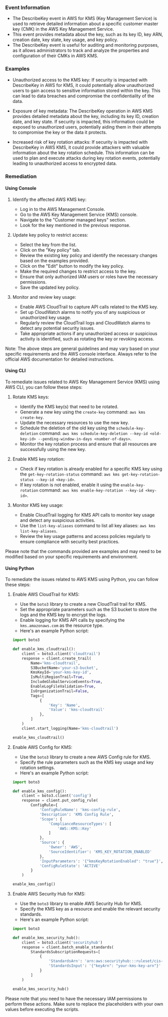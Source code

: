 
### Event Information

- The DescribeKey event in AWS for KMS (Key Management Service) is used to retrieve detailed information about a specific customer master key (CMK) in the AWS Key Management Service.
- This event provides metadata about the key, such as its key ID, key ARN, creation date, key state, key usage, and key policy.
- The DescribeKey event is useful for auditing and monitoring purposes, as it allows administrators to track and analyze the properties and configuration of their CMKs in AWS KMS.


### Examples

- Unauthorized access to the KMS key: If security is impacted with DescribeKey in AWS for KMS, it could potentially allow unauthorized users to gain access to sensitive information stored within the key. This can lead to data breaches and compromise the confidentiality of the data.

- Exposure of key metadata: The DescribeKey operation in AWS KMS provides detailed metadata about the key, including its key ID, creation date, and key state. If security is impacted, this information could be exposed to unauthorized users, potentially aiding them in their attempts to compromise the key or the data it protects.

- Increased risk of key rotation attacks: If security is impacted with DescribeKey in AWS KMS, it could provide attackers with valuable information about the key rotation schedule. This information can be used to plan and execute attacks during key rotation events, potentially leading to unauthorized access to encrypted data.

### Remediation

#### Using Console

1. Identify the affected AWS KMS key: 
   - Log in to the AWS Management Console.
   - Go to the AWS Key Management Service (KMS) console.
   - Navigate to the "Customer managed keys" section.
   - Look for the key mentioned in the previous response.

2. Update key policy to restrict access: 
   - Select the key from the list.
   - Click on the "Key policy" tab.
   - Review the existing key policy and identify the necessary changes based on the examples provided.
   - Click on the "Edit" button to modify the key policy.
   - Make the required changes to restrict access to the key.
   - Ensure that only authorized IAM users or roles have the necessary permissions.
   - Save the updated key policy.

3. Monitor and review key usage: 
   - Enable AWS CloudTrail to capture API calls related to the KMS key.
   - Set up CloudWatch alarms to notify you of any suspicious or unauthorized key usage.
   - Regularly review the CloudTrail logs and CloudWatch alarms to detect any potential security issues.
   - Take appropriate actions if any unauthorized access or suspicious activity is identified, such as rotating the key or revoking access.

Note: The above steps are general guidelines and may vary based on your specific requirements and the AWS console interface. Always refer to the official AWS documentation for detailed instructions.

#### Using CLI

To remediate issues related to AWS Key Management Service (KMS) using AWS CLI, you can follow these steps:

1. Rotate KMS keys:
   - Identify the KMS key(s) that need to be rotated.
   - Generate a new key using the `create-key` command: `aws kms create-key`.
   - Update the necessary resources to use the new key.
   - Schedule the deletion of the old key using the `schedule-key-deletion` command: `aws kms schedule-key-deletion --key-id <old-key-id> --pending-window-in-days <number-of-days>`.
   - Monitor the key rotation process and ensure that all resources are successfully using the new key.

2. Enable KMS key rotation:
   - Check if key rotation is already enabled for a specific KMS key using the `get-key-rotation-status` command: `aws kms get-key-rotation-status --key-id <key-id>`.
   - If key rotation is not enabled, enable it using the `enable-key-rotation` command: `aws kms enable-key-rotation --key-id <key-id>`.

3. Monitor KMS key usage:
   - Enable CloudTrail logging for KMS API calls to monitor key usage and detect any suspicious activities.
   - Use the `list-key-aliases` command to list all key aliases: `aws kms list-key-aliases`.
   - Review the key usage patterns and access policies regularly to ensure compliance with security best practices.

Please note that the commands provided are examples and may need to be modified based on your specific requirements and environment.

#### Using Python

To remediate the issues related to AWS KMS using Python, you can follow these steps:

1. Enable AWS CloudTrail for KMS:
   - Use the `boto3` library to create a new CloudTrail trail for KMS.
   - Set the appropriate parameters such as the S3 bucket to store the logs and the KMS key to encrypt the logs.
   - Enable logging for KMS API calls by specifying the `kms.amazonaws.com` as the resource type.
   - Here's an example Python script:

   ```python
   import boto3

   def enable_kms_cloudtrail():
       client = boto3.client('cloudtrail')
       response = client.create_trail(
           Name='kms-cloudtrail',
           S3BucketName='your-s3-bucket',
           KmsKeyId='your-kms-key-id',
           IsMultiRegionTrail=True,
           IncludeGlobalServiceEvents=True,
           EnableLogFileValidation=True,
           IsOrganizationTrail=False,
           Tags=[
               {
                   'Key': 'Name',
                   'Value': 'kms-cloudtrail'
               },
           ]
       )
       client.start_logging(Name='kms-cloudtrail')

   enable_kms_cloudtrail()
   ```

2. Enable AWS Config for KMS:
   - Use the `boto3` library to create a new AWS Config rule for KMS.
   - Specify the rule parameters such as the KMS key usage and key rotation settings.
   - Here's an example Python script:

   ```python
   import boto3

   def enable_kms_config():
       client = boto3.client('config')
       response = client.put_config_rule(
           ConfigRule={
               'ConfigRuleName': 'kms-config-rule',
               'Description': 'KMS Config Rule',
               'Scope': {
                   'ComplianceResourceTypes': [
                       'AWS::KMS::Key'
                   ]
               },
               'Source': {
                   'Owner': 'AWS',
                   'SourceIdentifier': 'KMS_KEY_ROTATION_ENABLED'
               },
               'InputParameters': '{"kmsKeyRotationEnabled": "true"}',
               'ConfigRuleState': 'ACTIVE'
           }
       )

   enable_kms_config()
   ```

3. Enable AWS Security Hub for KMS:
   - Use the `boto3` library to enable AWS Security Hub for KMS.
   - Specify the KMS key as a resource and enable the relevant security standards.
   - Here's an example Python script:

   ```python
   import boto3

   def enable_kms_security_hub():
       client = boto3.client('securityhub')
       response = client.batch_enable_standards(
           StandardsSubscriptionRequests=[
               {
                   'StandardsArn': 'arn:aws:securityhub:::ruleset/cis-aws-foundations-benchmark/v/1.2.0',
                   'StandardsInput': '{"keyArn": "your-kms-key-arn"}'
               }
           ]
       )

   enable_kms_security_hub()
   ```

Please note that you need to have the necessary IAM permissions to perform these actions. Make sure to replace the placeholders with your own values before executing the scripts.

